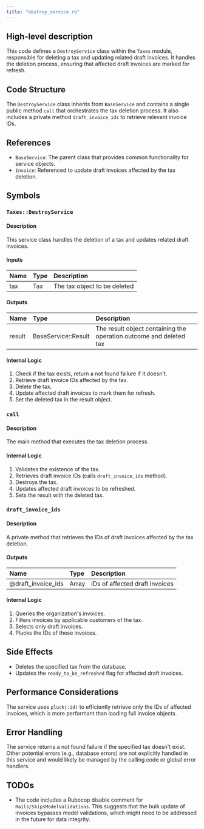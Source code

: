 ```yaml
---
title: "destroy_service.rb"
---
```


## High-level description
This code defines a `DestroyService` class within the `Taxes` module, responsible for deleting a tax and updating related draft invoices. It handles the deletion process, ensuring that affected draft invoices are marked for refresh.

## Code Structure
The `DestroyService` class inherits from `BaseService` and contains a single public method `call` that orchestrates the tax deletion process. It also includes a private method `draft_invoice_ids` to retrieve relevant invoice IDs.

## References
- `BaseService`: The parent class that provides common functionality for service objects.
- `Invoice`: Referenced to update draft invoices affected by the tax deletion.

## Symbols

### `Taxes::DestroyService`
#### Description
This service class handles the deletion of a tax and updates related draft invoices.

#### Inputs
| Name | Type | Description |
|:-----|:-----|:------------|
| tax | Tax | The tax object to be deleted |

#### Outputs
| Name | Type | Description |
|:-----|:-----|:------------|
| result | BaseService::Result | The result object containing the operation outcome and deleted tax |

#### Internal Logic
1. Check if the tax exists, return a not found failure if it doesn't.
2. Retrieve draft invoice IDs affected by the tax.
3. Delete the tax.
4. Update affected draft invoices to mark them for refresh.
5. Set the deleted tax in the result object.

### `call`
#### Description
The main method that executes the tax deletion process.

#### Internal Logic
1. Validates the existence of the tax.
2. Retrieves draft invoice IDs (calls `draft_invoice_ids` method).
3. Destroys the tax.
4. Updates affected draft invoices to be refreshed.
5. Sets the result with the deleted tax.

### `draft_invoice_ids`
#### Description
A private method that retrieves the IDs of draft invoices affected by the tax deletion.

#### Outputs
| Name | Type | Description |
|:-----|:-----|:------------|
| @draft_invoice_ids | Array | IDs of affected draft invoices |

#### Internal Logic
1. Queries the organization's invoices.
2. Filters invoices by applicable customers of the tax.
3. Selects only draft invoices.
4. Plucks the IDs of these invoices.

## Side Effects
- Deletes the specified tax from the database.
- Updates the `ready_to_be_refreshed` flag for affected draft invoices.

## Performance Considerations
The service uses `pluck(:id)` to efficiently retrieve only the IDs of affected invoices, which is more performant than loading full invoice objects.

## Error Handling
The service returns a not found failure if the specified tax doesn't exist. Other potential errors (e.g., database errors) are not explicitly handled in this service and would likely be managed by the calling code or global error handlers.

## TODOs
- The code includes a Rubocop disable comment for `Rails/SkipsModelValidations`. This suggests that the bulk update of invoices bypasses model validations, which might need to be addressed in the future for data integrity.